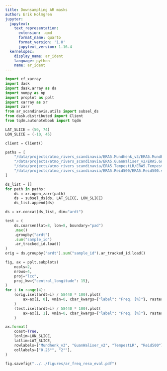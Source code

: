 ```yaml
---
title: Downsampling AR masks
author: Erik Holmgren
jupyter:
  jupytext:
    text_representation:
      extension: .qmd
      format_name: quarto
      format_version: '1.0'
      jupytext_version: 1.16.4
  kernelspec:
    display_name: ar_ident
    language: python
    name: ar_ident
---
```


```python
import cf_xarray
import dask
import dask.array as da
import numpy as np
import proplot as pplt
import xarray as xr
import zarr
from ar_scandinavia.utils import subsel_ds
from dask.distributed import Client
from tqdm.autonotebook import tqdm
```

```python
LAT_SLICE = (50, 74)
LON_SLICE = (-10, 45)
```

```python
client = Client()
```

```python
paths = [
    "/data/projects/atmo_rivers_scandinavia/ERA5.Mundhenk_v3/ERA5.Mundhenk_v3.scand_ars.collapsed.1980-2019.zarr/",
    "/data/projects/atmo_rivers_scandinavia/ERA5.GuanWaliser_v2/ERA5.GuanWaliser_v2.scand_ars.collapsed.1980-2019.zarr/",
    "/data/projects/atmo_rivers_scandinavia/ERA5.TempestLR/ERA5.TempestLR.scand_ars.collapsed.1980-2019.zarr/",
    "/data/projects/atmo_rivers_scandinavia/ERA5.Reid500/ERA5.Reid500.scand_ars.collapsed.1980-2019.zarr/",
]
```

```python
ds_list = []
for path in paths:
    ds = xr.open_zarr(path)
    ds = subsel_ds(ds, LAT_SLICE, LON_SLICE)
    ds_list.append(ds)
```

```python
ds = xr.concat(ds_list, dim="ardt")
```

```python
test = (
    ds.coarsen(lat=8, lon=8, boundary="pad")
    .max()
    .groupby("ardt")
    .sum("sample_id")
    .ar_tracked_id.load()
)
orig = ds.groupby("ardt").sum("sample_id").ar_tracked_id.load()
```

```python
fig, ax = pplt.subplots(
    ncols=2,
    nrows=4,
    proj="lcc",
    proj_kw={"central_longitude": 15},
)
for i in range(4):
    (orig.isel(ardt=i) / 58440 * 100).plot(
        ax=ax[i, 0], vmin=0, cbar_kwargs={"label": "Freq. [%]"}, rasterized=True
    )
    (test.isel(ardt=i) / 58440 * 100).plot(
        ax=ax[i, 1], vmin=0, cbar_kwargs={"label": "Freq. [%]"}, rasterized=True
    )

ax.format(
    coast=True,
    lonlim=LON_SLICE,
    latlim=LAT_SLICE,
    rowlabels=["Mundhenk_v3", "GuanWaliser_v2", "TempestLR", "Reid500"],
    collabels=["0.25°", "2°"],
)
```

```python
fig.savefig("../../figures/ar_freq_reso_eval.pdf")
```

